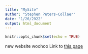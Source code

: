 ```yaml
---
title: "MySite"
author: "Stephen Peters-Collaer"
date: "1/26/2022"
output: html_document
---
```


```r
knitr::opts_chunk$set(echo = TRUE)
```
new website woohoo
Link to [this page](newpage.html)
